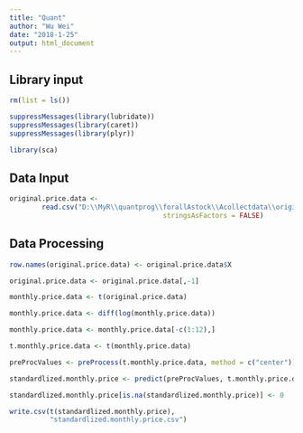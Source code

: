 ```yaml
---
title: "Quant"
author: "Wu Wei"
date: "2018-1-25"
output: html_document
---
```




## Library input
```r
rm(list = ls())

suppressMessages(library(lubridate))
suppressMessages(library(caret))
suppressMessages(library(plyr))

library(sca)

```

## Data Input


```r
original.price.data <- 
        read.csv("D:\\MyR\\quantprog\\forallAstock\\Acollectdata\\originaldata\\original.price.data.csv", 
                                      stringsAsFactors = FALSE)


```


## Data Processing

```r
row.names(original.price.data) <- original.price.data$X

original.price.data <- original.price.data[,-1]


```

```r
monthly.price.data <- t(original.price.data)

monthly.price.data <- diff(log(monthly.price.data))


```

```r
monthly.price.data <- monthly.price.data[-c(1:12),]
```

```r
t.monthly.price.data <- t(monthly.price.data)
```





```r
preProcValues <- preProcess(t.monthly.price.data, method = c("center"))

standardlized.monthly.price <- predict(preProcValues, t.monthly.price.data)

standardlized.monthly.price[is.na(standardlized.monthly.price)] <- 0
```



```r

write.csv(t(standardlized.monthly.price), 
          "standardlized.monthly.price.csv")


```

